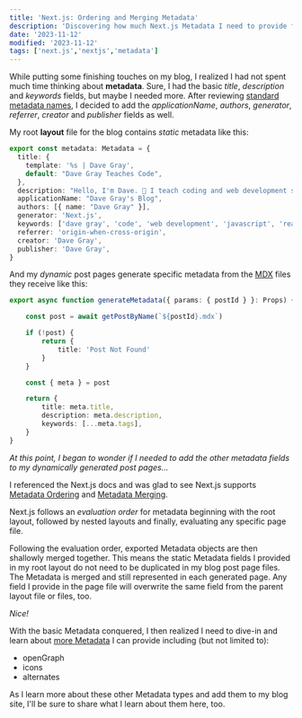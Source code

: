 ```yaml
---
title: 'Next.js: Ordering and Merging Metadata'
description: 'Discovering how much Next.js Metadata I need to provide for individual pages of my blog.'
date: '2023-11-12'
modified: '2023-11-12'
tags: ['next.js','nextjs','metadata']
---
```


While putting some finishing touches on my blog, I realized I had not spent much time thinking about **metadata**. Sure, I had the basic _title_,  _description_ and _keywords_ fields, but maybe I needed more. After reviewing [standard metadata names](https://developer.mozilla.org/en-US/docs/Web/HTML/Element/meta/name), I decided to add the _applicationName_, _authors_, _generator_, _referrer_, _creator_ and _publisher_ fields as well. 

My root **layout** file for the blog contains _static_ metadata like this:

```ts
export const metadata: Metadata = {
  title: {
    template: '%s | Dave Gray',
    default: "Dave Gray Teaches Code",
  },
  description: "Hello, I'm Dave. 👋 I teach coding and web development skills.",
  applicationName: "Dave Gray's Blog",
  authors: [{ name: "Dave Gray" }],
  generator: 'Next.js',
  keywords: ['dave gray', 'code', 'web development', 'javascript', 'react', 'node.js', 'next.js', 'web dev', 'html', 'css', 'python'],
  referrer: 'origin-when-cross-origin',
  creator: 'Dave Gray',
  publisher: 'Dave Gray',
}
```

And my _dynamic_ post pages generate specific metadata from the [MDX](https://mdxjs.com/) files they receive like this:

```ts 
export async function generateMetadata({ params: { postId } }: Props) {

    const post = await getPostByName(`${postId}.mdx`)

    if (!post) {
        return {
            title: 'Post Not Found'
        }
    }

    const { meta } = post

    return {
        title: meta.title,
        description: meta.description,
        keywords: [...meta.tags],
    }
}
```
_At this point, I began to wonder if I needed to add the other metadata fields to my dynamically generated post pages..._

I referenced the Next.js docs and was glad to see Next.js supports [Metadata Ordering](https://nextjs.org/docs/app/building-your-application/optimizing/metadata#ordering) and [Metadata Merging](https://nextjs.org/docs/app/building-your-application/optimizing/metadata#merging). 

Next.js follows an _evaluation order_ for metadata beginning with the root layout, followed by nested layouts and finally, evaluating any specific page file. 

Following the evaluation order, exported Metadata objects are then shallowly merged together. This means the static Metadata fields I provided in my root layout do not need to be duplicated in my blog post page files. The Metadata is merged and still represented in each generated page. Any field I provide in the page file will overwrite the same field from the parent layout file or files, too. 

_Nice!_

With the basic Metadata conquered, I then realized I need to dive-in and learn about [more Metadata](https://nextjs.org/docs/app/api-reference/functions/generate-metadata) I can provide including (but not limited to):

- openGraph
- icons
- alternates

As I learn more about these other Metadata types and add them to my blog site, I'll be sure to share what I learn about them here, too. 